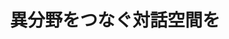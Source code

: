 ﻿---
title: "異分野をつなぐ対話空間を"
category: "環境・社会理工学院"
vol: 92
interviewee: "野原 佳代子"
url: "http://www.tse.ens.titech.ac.jp/~nohara/ja/"
tags: ["コミュニケーション","相手","イノベーション","垣根","対話"]
pdf: "92-2-nohara.pdf"
career: ""
pdfurl: "92-2-nohara/92-2-nohara.pdf"
preface: "それぞれの専門分野の垣根を超えた交わりがイノベーションに必要になってくる時代。分野の壁を越え、どうやったら相手の言っていることを理解し、自分の言いたいことを相手に分かるように伝えるか。人のコミュニケーションから見えてくる世界とは何なのだろうか"
---
